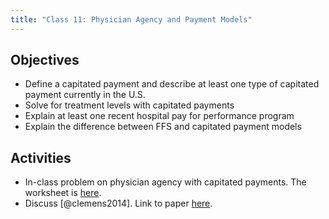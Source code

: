 ```yaml
---
title: "Class 11: Physician Agency and Payment Models"
---
```


## Objectives
- Define a capitated payment and describe at least one type of capitated payment currently in the U.S.
- Solve for treatment levels with capitated payments
- Explain at least one recent hospital pay for performance program
- Explain the difference between FFS and capitated payment models

## Activities
- In-class problem on physician agency with capitated payments. The worksheet is [here](/resources/wksheet6.html).
- Discuss [@clemens2014]. Link to paper [here](https://www.aeaweb.org/articles?id=10.1257/aer.104.4.1320).
